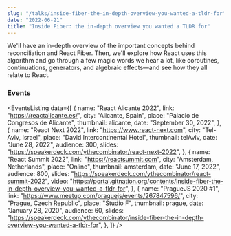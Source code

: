 ```yaml
---
slug: "/talks/inside-fiber-the-in-depth-overview-you-wanted-a-tldr-for"
date: "2022-06-21"
title: "Inside Fiber: the in-depth overview you wanted a TLDR for"
---
```




We'll have an in-depth overview of the important concepts behind reconciliation and React Fiber. Then, we'll explore how React uses this algorithm and go through a few magic words we hear a lot, like coroutines, continuations, generators, and algebraic effects—and see how they all relate to React.

### Events

<EventsListing
  data={[
    {
      name: "React Alicante 2022",
      link: "https://reactalicante.es/",
      city: "Alicante, Spain",
      place: "Palacio de Congresos de Alicante",
      thumbnail: alicante,
      date: "September 30, 2022",
    },
    {
      name: "React Next 2022",
      link: "https://www.react-next.com",
      city: "Tel-Aviv, Israel",
      place: "David Intercontinental Hotel",
      thumbnail: telAviv,
      date: "June 28, 2022",
      audience: 300,
      slides: "https://speakerdeck.com/ythecombinator/react-next-2022",
    },
    {
      name: "React Summit 2022",
      link: "https://reactsummit.com",
      city: "Amsterdam, Netherlands",
      place: "Online",
      thumbnail: amsterdam,
      date: "June 17, 2022",
      audience: 800,
      slides: "https://speakerdeck.com/ythecombinator/react-summit-2022",
      video:
        "https://portal.gitnation.org/contents/inside-fiber-the-in-depth-overview-you-wanted-a-tldr-for",
    },
    {
      name: "PragueJS 2020 #1",
      link: "https://www.meetup.com/praguejs/events/267847596/",
      city: "Prague, Czech Republic",
      place: "Studio F",
      thumbnail: prague,
      date: "January 28, 2020",
      audience: 60,
      slides:
        "https://speakerdeck.com/ythecombinator/inside-fiber-the-in-depth-overview-you-wanted-a-tldr-for",
    },
  ]}
/>
